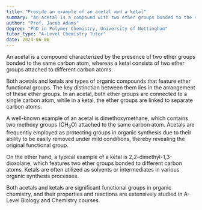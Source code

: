 ```yaml
---
title: "Provide an example of an acetal and a ketal"
summary: "An acetal is a compound with two ether groups bonded to the same carbon atom, while a ketal has two ether groups bonded to different carbon atoms."
author: "Prof. Jacob Adams"
degree: "PhD in Polymer Chemistry, University of Nottingham"
tutor_type: "A-Level Chemistry Tutor"
date: 2024-06-06
---
```


An acetal is a compound characterized by the presence of two ether groups bonded to the same carbon atom, whereas a ketal consists of two ether groups attached to different carbon atoms.

Both acetals and ketals are types of organic compounds that feature ether functional groups. The key distinction between them lies in the arrangement of these ether groups. In an acetal, both ether groups are connected to a single carbon atom, while in a ketal, the ether groups are linked to separate carbon atoms.

A well-known example of an acetal is dimethoxymethane, which contains two methoxy groups ($\text{CH}_3\text{O}$) attached to the same carbon atom. Acetals are frequently employed as protecting groups in organic synthesis due to their ability to be easily removed under mild conditions, thereby revealing the original functional group.

On the other hand, a typical example of a ketal is 2,2-dimethyl-1,3-dioxolane, which features two ether groups bonded to different carbon atoms. Ketals are often utilized as solvents or intermediates in various organic synthesis processes.

Both acetals and ketals are significant functional groups in organic chemistry, and their properties and reactions are extensively studied in A-Level Biology and Chemistry courses.
    